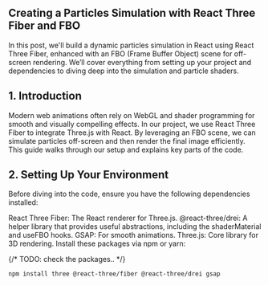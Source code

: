 ## Creating a Particles Simulation with React Three Fiber and FBO

In this post, we'll build a dynamic particles simulation in React using React Three Fiber, enhanced with an FBO (Frame Buffer Object) scene for off-screen rendering. We’ll cover everything from setting up your project and dependencies to diving deep into the simulation and particle shaders.


## 1. Introduction
Modern web animations often rely on WebGL and shader programming for smooth and visually compelling effects. 
In our project, we use React Three Fiber to integrate Three.js with React. 
By leveraging an FBO scene, we can simulate particles off-screen and then render the final image efficiently. 
This guide walks through our setup and explains key parts of the code.

## 2. Setting Up Your Environment
Before diving into the code, ensure you have the following dependencies installed:

React Three Fiber: The React renderer for Three.js.
@react-three/drei: A helper library that provides useful abstractions, including the shaderMaterial and useFBO hooks.
GSAP: For smooth animations.
Three.js: Core library for 3D rendering.
Install these packages via npm or yarn:

{/* TODO: check the packages.. */}
```bash
npm install three @react-three/fiber @react-three/drei gsap
```